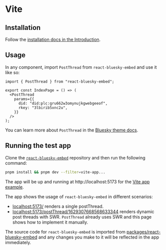 # Vite

## Installation

Follow the [installation docs in the Introduction](/#installation).

## Usage

In any component, import `PostThread` from `react-bluesky-embed` and use it like so:

```tsx
import { PostThread } from "react-bluesky-embed";

export const IndexPage = () => (
  <PostThread
    params={{
      did: "did:plc:gru662w3omynujkgwebgeeof",
      rkey: "3lbirib5xnc2u",
    }}
  />
);
```

You can learn more about `PostThread` in the [Bluesky theme docs](/bluesky-theme).

## Running the test app

Clone the [`react-bluesky-embed`](https://github.com/hichemfantar/react-bluesky-embed) repository and then run the following command:

```bash
pnpm install && pnpm dev --filter=vite-app...
```

The app will be up and running at http://localhost:5173 for the [Vite app example](https://github.com/hichemfantar/react-bluesky-embed/tree/main/apps/vite-app).

The app shows the usage of `react-bluesky-embed` in different scenarios:

- [localhost:5173/](http://localhost:5173) renders a single postThread.
- [localhost:5173/postThread/1629307668568633344](http://localhost:5173/postThread/1629307668568633344) renders dynamic post threads with SWR. `PostThread` already uses SWR and this page shows how to implement it manually.

The source code for `react-bluesky-embed` is imported from [packages/react-bluesky-embed](https://github.com/hichemfantar/react-bluesky-embed/tree/main/packages/react-bluesky-embed) and any changes you make to it will be reflected in the app immediately.
